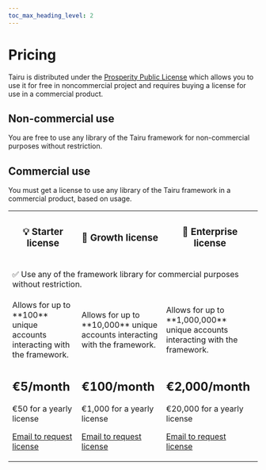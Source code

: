 ```yaml
---
toc_max_heading_level: 2
---
```


# Pricing

Tairu is distributed under the [Prosperity Public License](./license) which allows you to use it for free in noncommercial project and requires buying a license for use in a commercial product.

## Non-commercial use

You are free to use any library of the Tairu framework for non-commercial purposes without restriction.

## Commercial use

You must get a license to use any library of the Tairu framework in a commercial product, based on usage.

<table>
  <tr>
    <th><h3 style={{margin: 10}}>💡 Starter license</h3></th>
    <th><h3 style={{margin: 10}}>🚀 Growth license</h3></th>
    <th><h3 style={{margin: 10}}>🏢 Enterprise license</h3></th>
  </tr>
  <tr>
    <td colspan="3"><p style={{margin: 5, textAlign: 'center'}}>✅ Use any of the framework library for commercial purposes without restriction.</p></td>
  </tr>
  <tr>
    <td>Allows for up to **100** unique accounts interacting with the framework.</td>
    <td>Allows for up to **10,000** unique accounts interacting with the framework.</td> 
    <td>Allows for up to **1,000,000** unique accounts interacting with the framework.</td>
  </tr>
  <tr>
    <td>
      <p style={{textAlign: 'center'}}>
        <h2 style={{margin: 0}}>€5/month</h2>
        <p>€50 for a yearly license</p>
        <a className="button button--primary" href="mailto:hello@tairu.dev?subject=License%20request%20-%20starter" data-umami-event="License request" data-umami-event-license="starter">Email to request license</a>
      </p>
    </td>
    <td>
      <p style={{textAlign: 'center'}}>
      <h2 style={{margin: 0}}>€100/month</h2>
      <p>€1,000 for a yearly license</p>
      <a className="button button--primary" href="mailto:hello@tairu.dev?subject=License%20request%20-%20growth" data-umami-event="License request" data-umami-event-license="growth">Email to request license</a>
      </p>
    </td> 
    <td>
    <p style={{textAlign: 'center'}}>
      <h2 style={{margin: 0}}>€2,000/month</h2>
      <p>€20,000 for a yearly license</p>
      <a className="button button--primary" href="mailto:hello@tairu.dev?subject=License%20request%20-%20enterprise" data-umami-event="License request" data-umami-event-license="enterprise">Email to request license</a>
      </p>
    </td>
  </tr>
</table>
